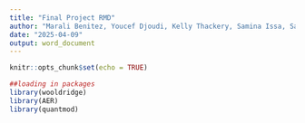 ```yaml
---
title: "Final Project RMD"
author: "Marali Benitez, Youcef Djoudi, Kelly Thackery, Samina Issa, Samira Bechi"
date: "2025-04-09"
output: word_document
---
```


```r
knitr::opts_chunk$set(echo = TRUE)
```

```r
##loading in packages
library(wooldridge)
library(AER)
library(quantmod)
```

